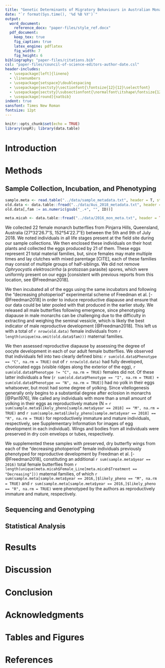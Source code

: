 ```yaml
---
title: "Genetic Determinants of Migratory Behaviours in Australian Monarch Butterflies"
date: "`r format(Sys.time(), '%d %B %Y')`"
output:
  word_document:
    reference_docx: "paper-files/style_ref.docx"
  pdf_document:
    keep_tex: true
    fig_caption: true
    latex_engine: pdflatex
    fig_width: 7
    fig_height: 6
bibliography: "paper-files/citations.bib"
csl: "paper-files/council-of-science-editors-author-date.csl"
header-includes:
  - \usepackage[left]{lineno}
  - \linenumbers
  - \usepackage{setspace}\doublespacing
  - \usepackage{sectsty}\sectionfont{\fontsize{12}{12}\selectfont}
  - \usepackage{sectsty}\subsectionfont{\normalfont\itshape\fontsize{12}{12}\selectfont}
  - \usepackage[round]{natbib}
indent: true
sansfont: Times New Roman
fontsize: 12pt
---
```


```r
knitr::opts_chunk$set(echo = TRUE)
library(snpR); library(data.table)
```


# Introduction
# Methods
## Sample Collection, Incubation, and Phenotyping
```r
sample.meta <- read.table("../data/sample_metadata.txt", header = T, stringsAsFactors = F)
old.data <- data.table::fread("../data/Aus_2018_metadata.txt", header = T)
old.data[,fam := as.numeric(gsub("_.+", "", ID))]

meta.micah <- data.table::fread("../data/2016_mon_meta.txt", header = TRUE)
```

We collected 22 female monarch butterflies from Pinjarra Hills, Queensland, Australia (27°32′26.7″S, 152°54′22.7″E) between the 5th and 9th of July 2018. We noted individuals in all life stages present at the field site during our sample collections. We then enclosed these individuals on their host plants and collected the eggs produced by 21 of them. These eggs represent 21 total material families, but, since females may mate multiple times and lay clutches with mixed parentage [CITE], each of these families may consist of multiple groups of half-siblings. We did not remove *Ophryocystis elektroscirrha* (a protozoan parasite) spores, which were uniformly present on our eggs [consistent with previous reports from this location, see @Freedman2018].

<!-- add citation -->

We then incubated all of the eggs using the same incubators and following the "decreasing photoperiod" experimental scheme of Freedman et al. [-@Freedman2018] in order to induce reproductive diapause and ensure that our data could be later pooled with that produced in the earlier study. We released all male butterflies following emergence, since phenotyping diapause in male monarchs can be challenging due to the difficulty in extracting and weighing the seminal vessicle, which is likely the best indicator of male reproductive development [@Freedman2018]. This left us with a total of `r nrow(old.data)` female individuals from `r length(unique(na.omit(old.data$fam)))` maternal families.

We then assessed reproductive diapause by assessing the degree of oocyte development in each of our adult female butterflies. We observed that individuals fell into two clearly defined bins: `r sum(old.data$Phenotype == "C", na.rm = TRUE)` out of `r nrow(old.data)` had fully developed, chorionated eggs (visible ridges along the exterior of the egg), `r sum(old.data$Phenotype != "C", na.rm = TRUE)` females did not. Of these latter individuals a few (`r sum(old.data$Phenotype == "I", na.rm = TRUE) + sum(old.data$Phenotype == "N", na.rm = TRUE)`) had no yolk in their eggs whatsoever, but most had some degree of yolking. Since vitellogenesis generally only begins to a substantial degree after eclosion in monarchs [@Pan1976], We called any individuals with more than a small amount of yolking in their eggs as reproductively mature (N = `r sum(sample.meta$likely_pheno[sample.meta$year == 2018] == "M", na.rm = TRUE)` and `r sum(sample.meta$likely_pheno[sample.meta$year == 2018] == "R", na.rm = TRUE)` for reproductively immature and mature individuals, respectively, see Supplementary Information for images of egg development in each individual). Wings and bodies from all individuals were preserved in dry coin envelops or tubes, respectively.

We supplemented these samples with preserved, dry butterfly wings from each of the "decreasing photoperiod" female individuals previously phenotyped for reproductive development by Freedman et al. [-@Freedman2018], constituting an additional `r sum(sample.meta$year == 2016)` total female butterflies from `r length(unique(meta.micah$Female_Line[meta.micah$Treatment == "Decreasing"]))` maternal families, of which `r sum(sample.meta[sample.meta$year == 2016,]$likely_pheno == "M", na.rm = TRUE)` and `r sum(sample.meta[sample.meta$year == 2016,]$likely_pheno == "R", na.rm = TRUE)` were phenotyped by the authors as reproductively immature and mature, respectively.

## Sequencing and Genotyping


## Statistical Analysis
# Results
# Discussion
# Conclusion
# Acknowledgments
# Tables and Figures
# References